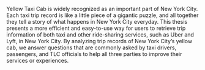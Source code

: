 Yellow Taxi Cab is widely recognized as an important part of New York City. Each taxi trip record is like a little piece of a gigantic puzzle, and all together they tell a story of what happens in New York City everyday. This thesis presents a more efficient and easy-to-use way for users to retrieve trip information of both taxi and other ride-sharing services, such as Uber and Lyft, in New York City. By analyzing trip records of New York City's yellow cab, we answer questions that are commonly asked by taxi drivers, passengers, and TLC officials to help all three parties to improve their services or experiences.

